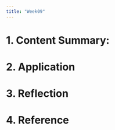 ```yaml
---
title: "Week09"
---
```


# 1. Content Summary: {.unnumbered}

# 2. Application {.unnumbered}

# 3. Reflection {.unnumbered}

# 4. Reference {.unnumbered}
